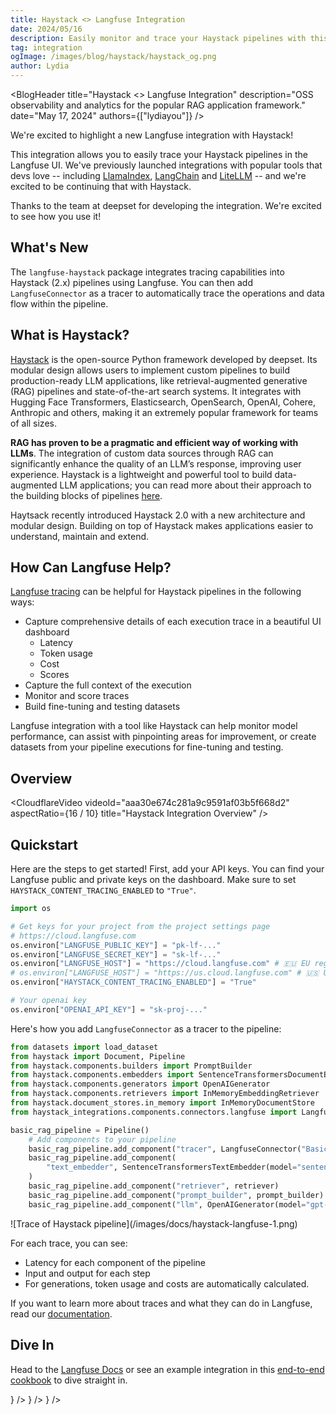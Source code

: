 ```yaml
---
title: Haystack <> Langfuse Integration
date: 2024/05/16
description: Easily monitor and trace your Haystack pipelines with this new Langfuse integration.
tag: integration
ogImage: /images/blog/haystack/haystack_og.png
author: Lydia
---
```



<BlogHeader
  title="Haystack <> Langfuse Integration"
  description="OSS observability and analytics for the popular RAG application framework."
  date="May 17, 2024"
  authors={["lydiayou"]}
/>

We're excited to highlight a new Langfuse integration with Haystack!

This integration allows you to easily trace your Haystack pipelines in the Langfuse UI. We've previously launched integrations with popular tools that devs love -- including [LlamaIndex](/blog/llama-index-integration), [LangChain](/docs/integrations/langchain/tracing) and [LiteLLM](/docs/integrations/litellm) -- and we're excited to be continuing that with Haystack.

Thanks to the team at deepset for developing the integration. We're excited to see how you use it!

## What's New

The `langfuse-haystack` package integrates tracing capabilities into Haystack (2.x) pipelines using Langfuse. You can then add `LangfuseConnector` as a tracer to automatically trace the operations and data flow within the pipeline.

## What is Haystack?

[Haystack](https://haystack.deepset.ai/) is the open-source Python framework developed by deepset. Its modular design allows users to implement custom pipelines to build production-ready LLM applications, like retrieval-augmented generative (RAG) pipelines and state-of-the-art search systems. It integrates with Hugging Face Transformers, Elasticsearch, OpenSearch, OpenAI, Cohere, Anthropic and others, making it an extremely popular framework for teams of all sizes.

**RAG has proven to be a pragmatic and efficient way of working with LLMs**. The integration of custom data sources through RAG can significantly enhance the quality of an LLM’s response, improving user experience. Haystack is a lightweight and powerful tool to build data-augmented LLM applications; you can read more about their approach to the building blocks of pipelines [here](https://docs.haystack.deepset.ai/docs/intro).

Haytsack recently introduced Haystack 2.0 with a new architecture and modular design. Building on top of Haystack makes applications easier to understand, maintain and extend.

## How Can Langfuse Help?

[Langfuse tracing](/docs/tracing) can be helpful for Haystack pipelines in the following ways:

- Capture comprehensive details of each execution trace in a beautiful UI dashboard
  - Latency
  - Token usage
  - Cost
  - Scores
- Capture the full context of the execution
- Monitor and score traces
- Build fine-tuning and testing datasets

Langfuse integration with a tool like Haystack can help monitor model performance, can assist with pinpointing areas for improvement, or create datasets from your pipeline executions for fine-tuning and testing.

## Overview

<CloudflareVideo
  videoId="aaa30e674c281a9c9591af03b5f668d2"
  aspectRatio={16 / 10}
  title="Haystack Integration Overview"
/>

## Quickstart

Here are the steps to get started! First, add your API keys. You can find your Langfuse public and private keys on the dashboard. Make sure to set `HAYSTACK_CONTENT_TRACING_ENABLED` to `"True"`.

```python
import os

# Get keys for your project from the project settings page
# https://cloud.langfuse.com
os.environ["LANGFUSE_PUBLIC_KEY"] = "pk-lf-..."
os.environ["LANGFUSE_SECRET_KEY"] = "sk-lf-..."
os.environ["LANGFUSE_HOST"] = "https://cloud.langfuse.com" # 🇪🇺 EU region
# os.environ["LANGFUSE_HOST"] = "https://us.cloud.langfuse.com" # 🇺🇸 US region
os.environ["HAYSTACK_CONTENT_TRACING_ENABLED"] = "True"

# Your openai key
os.environ["OPENAI_API_KEY"] = "sk-proj-..."
```

Here's how you add `LangfuseConnector` as a tracer to the pipeline:

```python
from datasets import load_dataset
from haystack import Document, Pipeline
from haystack.components.builders import PromptBuilder
from haystack.components.embedders import SentenceTransformersDocumentEmbedder, SentenceTransformersTextEmbedder
from haystack.components.generators import OpenAIGenerator
from haystack.components.retrievers import InMemoryEmbeddingRetriever
from haystack.document_stores.in_memory import InMemoryDocumentStore
from haystack_integrations.components.connectors.langfuse import LangfuseConnector

basic_rag_pipeline = Pipeline()
    # Add components to your pipeline
    basic_rag_pipeline.add_component("tracer", LangfuseConnector("Basic RAG Pipeline"))
    basic_rag_pipeline.add_component(
        "text_embedder", SentenceTransformersTextEmbedder(model="sentence-transformers/all-MiniLM-L6-v2")
    )
    basic_rag_pipeline.add_component("retriever", retriever)
    basic_rag_pipeline.add_component("prompt_builder", prompt_builder)
    basic_rag_pipeline.add_component("llm", OpenAIGenerator(model="gpt-3.5-turbo", generation_kwargs={"n": 2}))
```

<Frame fullWidth border>
  ![Trace of Haystack pipeline](/images/docs/haystack-langfuse-1.png)
</Frame>

For each trace, you can see:

- Latency for each component of the pipeline
- Input and output for each step
- For generations, token usage and costs are automatically calculated.

If you want to learn more about traces and what they can do in Langfuse, read our [documentation](/docs/tracing).

## Dive In

Head to the [Langfuse Docs](/docs/integrations/haystack/get-started) or see an example integration in this [end-to-end cookbook](/docs/integrations/haystack/example-python) to dive straight in.


<Cards num={3}>
  <Card
    title="Docs"
    href="/docs/integrations/haystack/get-started"
    icon={<BookOpen />}
  />
  <Card
    title="Coookbook"
    href="/docs/integrations/haystack/example-python"
    icon={<FileCode />}
  />
  <Card title="Video" href="/guides/videos/haystack" icon={<Video />} />
</Cards>
